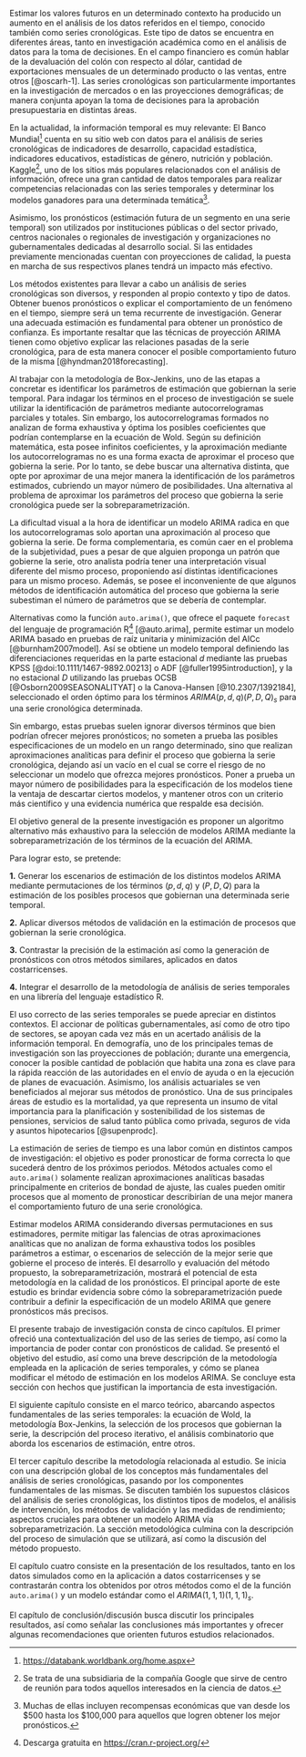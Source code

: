 \subsection{Antecedentes}

Estimar los valores futuros en un determinado contexto ha producido un aumento en el análisis de los datos referidos en el tiempo, conocido también como series cronológicas. Este tipo de datos se encuentra en diferentes áreas, tanto en investigación académica como en el análisis de datos para la toma de decisiones. En el campo financiero es común hablar de la devaluación del colón con respecto al dólar, cantidad de exportaciones mensuales de un determinado producto o las ventas, entre otros [@oscarh-1]. Las series cronológicas son particularmente importantes en la investigación de mercados o en las proyecciones demográficas; de manera conjunta apoyan la toma de decisiones para la aprobación presupuestaria en distintas áreas. 

En la actualidad, la información temporal es muy relevante: El Banco Mundial[^1] cuenta en su sitio web con datos para el análisis de series cronológicas de indicadores de desarrollo, capacidad estadística, indicadores educativos, estadísticas de género, nutrición y población. Kaggle[^2], uno de los sitios más populares relacionados con el análisis de información, ofrece una gran cantidad de datos temporales para realizar competencias relacionadas con las series temporales y determinar los modelos ganadores para una determinada temática[^3]. 

Asimismo, los pronósticos (estimación futura de un segmento en una serie temporal) son utilizados por instituciones públicas o del sector privado, centros nacionales o regionales de investigación y organizaciones no gubernamentales dedicadas al desarrollo social. Si las entidades previamente mencionadas cuentan con proyecciones de calidad, la puesta en marcha de sus respectivos planes tendrá un impacto más efectivo.

Los métodos existentes para llevar a cabo un análisis de series cronológicas son diversos, y responden al propio contexto y tipo de datos. Obtener buenos pronósticos o explicar el comportamiento de un fenómeno en el tiempo, siempre será un tema recurrente de investigación. Generar una adecuada estimación es fundamental para obtener un pronóstico de confianza. Es importante resaltar que las técnicas de proyección ARIMA tienen como objetivo explicar las relaciones pasadas de la serie cronológica, para de esta manera conocer el posible comportamiento futuro de la misma [@hyndman2018forecasting]. 

Al trabajar con la metodología de Box-Jenkins, uno de las etapas a concretar es identificar los parámetros de estimación que gobiernan la serie temporal. Para indagar los términos en el proceso de investigación se suele utilizar la identificación de parámetros mediante autocorrelogramas parciales y totales. Sin embargo, los autocorrelogramas formados no analizan de forma exhaustiva y óptima los posibles coeficientes que podrían contemplarse en la ecuación de Wold. Según su definición matemática, esta posee infinitos coeficientes, y la aproximación mediante los autocorrelogramas no es una forma exacta de aproximar el proceso que gobierna la serie. Por lo tanto, se debe buscar una alternativa distinta, que opte por aproximar de una mejor manera la identificación de los parámetros estimados, cubriendo un mayor número de posibilidades. Una alternativa al problema de aproximar los parámetros del proceso que gobierna la serie cronológica puede ser la sobreparametrización.

[^1]: [https://databank.worldbank.org/home.aspx](https://databank.worldbank.org/home.aspx)
[^2]: Se trata de una subsidiaria de la compañía Google que sirve de centro de reunión para todos aquellos interesados en la ciencia de datos.
[^3]: Muchas de ellas incluyen recompensas económicas que van desde los \$500 hasta los \$100,000 para aquellos que logren obtener los mejor pronósticos.

\subsection{El problema}

La dificultad visual a la hora de identificar un modelo ARIMA radica en que los autocorrelogramas solo aportan una aproximación al proceso que gobierna la serie. De forma complementaria, es común caer en el problema de la subjetividad, pues a pesar de que alguien proponga un patrón que gobierne la serie, otro analista podría tener una interpretación visual diferente del mismo proceso, proponiendo así distintas identificaciones para un mismo proceso. Además, se posee el inconveniente de que algunos métodos de identificación automática del proceso que gobierna la serie subestiman el número de parámetros que se debería de contemplar.   

Alternativas como la función `auto.arima()`, que ofrece el paquete `forecast` del lenguaje de programación R[^4] [@auto.arima], permite estimar un modelo ARIMA basado en pruebas de raíz unitaria y minimización del AICc [@burnham2007model]. Así se obtiene un modelo temporal definiendo las diferenciaciones requeridas en la parte estacional $d$ mediante las pruebas KPSS [@doi:10.1111/1467-9892.00213] o ADF [@fuller1995introduction], y la no estacional $D$ utilizando las pruebas OCSB [@Osborn2009SEASONALITYAT] o la Canova-Hansen [@10.2307/1392184], seleccionado el orden óptimo para los términos $ARIMA(p, d, q)(P, D, Q)_s$ para una serie cronológica determinada. 

Sin embargo, estas pruebas suelen ignorar diversos términos que bien podrían ofrecer mejores pronósticos; no someten a prueba las posibles especificaciones de un modelo en un rango determinado, sino que realizan aproximaciones analíticas para definir el proceso que gobierna la serie cronológica, dejando así un vacío en el cual se corre el riesgo de no seleccionar un modelo que ofrezca mejores pronósticos. Poner a prueba un mayor número de posibilidades para la especificación de los modelos tiene la ventaja de descartar ciertos modelos, y mantener otros con un criterio más científico y una evidencia numérica que respalde esa decisión.

[^4]: Descarga gratuita en [https://cran.r-project.org/](https://cran.r-project.org/)

\subsection{Objetivos del estudio}

El objetivo general de la presente investigación es proponer un algoritmo alternativo más exhaustivo para la selección de modelos ARIMA mediante la sobreparametrización de los términos de la ecuación del ARIMA.

Para lograr esto, se pretende:

**1.** Generar los escenarios de estimación de los distintos modelos ARIMA mediante permutaciones de los términos $(p,d,q)$ y $(P,D,Q)$ para la estimación de los posibles procesos que gobiernan una determinada serie temporal.

**2.** Aplicar diversos métodos de validación en la estimación de procesos que gobiernan la serie cronológica.

**3.** Contrastar la precisión de la estimación así como la generación de pronósticos con otros métodos similares, aplicados en datos costarricenses.

**4.** Integrar el desarrollo de la metodología de análisis de series temporales en una librería del lenguaje estadístico R.

\subsection{Justificación del estudio}

El uso correcto de las series temporales se puede apreciar en distintos contextos. El accionar de políticas gubernamentales, así como de otro tipo de sectores, se apoyan cada vez más en un acertado análisis de la información temporal. En demografía, uno de los principales temas de investigación son las proyecciones de población; durante una emergencia, conocer la posible cantidad de población que habita una zona es clave para la rápida reacción de las autoridades en el envío de ayuda o en la ejecución de planes de evacuación. Asimismo, los análisis actuariales se ven beneficiados al mejorar sus métodos de pronóstico. Una de sus principales áreas de estudio es la mortalidad, ya que representa un insumo de vital importancia para la planificación y sostenibilidad de los sistemas de pensiones, servicios de salud tanto pública como privada, seguros de vida y asuntos hipotecarios [@supenprodc].

La estimación de series de tiempo es una labor común en distintos campos de investigación: el objetivo es poder pronosticar de forma correcta lo que sucederá dentro de los próximos periodos. Métodos actuales como el `auto.arima()` solamente realizan aproximaciones analíticas basadas principalmente en criterios de bondad de ajuste, las cuales pueden omitir procesos que al momento de pronosticar describirían de una mejor manera el comportamiento futuro de una serie cronológica. 

Estimar modelos ARIMA considerando diversas permutaciones en sus estimadores, permite mitigar las falencias de otras aproximaciones analíticas que no analizan de forma exhaustiva todos los posibles parámetros a estimar, o escenarios de selección de la mejor serie que gobierne el proceso de interés. El desarrollo y evaluación del método propuesto, la sobreparametrización, mostrará el potencial de esta metodología en la calidad de los pronósticos. El principal aporte de este estudio es brindar evidencia sobre cómo la sobreparametrización puede contribuir a definir la especificación de un modelo ARIMA que genere pronósticos más precisos.

\subsection{Organización del estudio}

El presente trabajo de investigación consta de cinco capítulos. El primer ofreció una contextualización del uso de las series de tiempo, así como la importancia de poder contar con pronósticos de calidad. Se presentó el objetivo del estudio, así como una breve descripción de la metodología empleada en la aplicación de series temporales, y cómo se planea modificar el método de estimación en los modelos ARIMA. Se concluye esta sección con hechos que justifican la importancia de esta investigación.

El siguiente capítulo consiste en el marco teórico, abarcando aspectos fundamentales de las series temporales: la ecuación de Wold, la metodología Box-Jenkins, la selección de los procesos que gobiernan la serie, la descripción del proceso iterativo, el análisis combinatorio que aborda los escenarios de estimación, entre otros.

El tercer capítulo describe la metodología relacionada al estudio. Se inicia con una descripción global de los conceptos más fundamentales del análisis de series cronológicas, pasando por los componentes fundamentales de las mismas. Se discuten también los supuestos clásicos del análisis de series cronológicas, los distintos tipos de modelos, el análisis de intervención, los métodos de validación y las medidas de rendimiento; aspectos cruciales para obtener un modelo ARIMA vía sobreparametrización. La sección metodológica culmina con la descripción del proceso de simulación que se utilizará, así como la discusión del método propuesto.

El capítulo cuatro consiste en la presentación de los resultados, tanto en los datos simulados como en la aplicación a datos costarricenses y se contrastarán contra los obtenidos por otros métodos como el de la función `auto.arima()` y un modelo estándar como el $ARIMA(1,1,1)(1,1,1)_s$.

El capítulo de conclusión/discusión busca discutir los principales resultados, así como señalar las conclusiones más importantes y ofrecer algunas recomendaciones que orienten futuros estudios relacionados.
